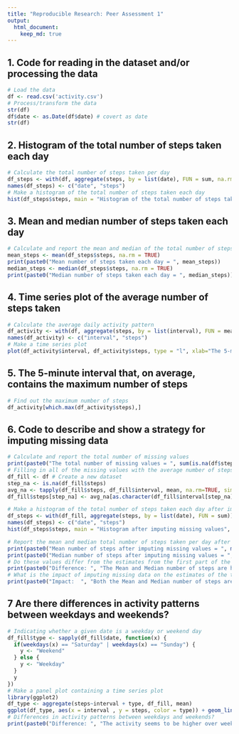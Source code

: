 ```yaml
---
title: "Reproducible Research: Peer Assessment 1"
output: 
  html_document:
    keep_md: true
---
```


## 1. Code for reading in the dataset and/or processing the data

```r
# Load the data
df <- read.csv('activity.csv')
# Process/transform the data
str(df)
df$date <- as.Date(df$date) # covert as date
str(df)
```


## 2. Histogram of the total number of steps taken each day

```r
# Calculate the total number of steps taken per day
df_steps <- with(df, aggregate(steps, by = list(date), FUN = sum, na.rm = TRUE))
names(df_steps) <- c("date", "steps")
# Make a histogram of the total number of steps taken each day
hist(df_steps$steps, main = "Histogram of the total number of steps taken each day", xlab = "Total number of steps taken each day", ylab = "Frequency")
```


## 3. Mean and median number of steps taken each day

```r
# Calculate and report the mean and median of the total number of steps taken per day
mean_steps <- mean(df_steps$steps, na.rm = TRUE)
print(paste0("Mean number of steps taken each day = ", mean_steps))
median_steps <- median(df_steps$steps, na.rm = TRUE)
print(paste0("Median number of steps taken each day = ", median_steps))
```

## 4. Time series plot of the average number of steps taken

```r
# Calculate the average daily activity pattern
df_activity <- with(df, aggregate(steps, by = list(interval), FUN = mean, na.rm = TRUE))
names(df_activity) <- c("interval", "steps")
# Make a time series plot
plot(df_activity$interval, df_activity$steps, type = "l", xlab="The 5-minute interval", ylab="The average number of steps", main="Time series plot of the average number of steps taken")
```


## 5. The 5-minute interval that, on average, contains the maximum number of steps

```r
# Find out the maximum number of steps
df_activity[which.max(df_activity$steps),]
```


## 6. Code to describe and show a strategy for imputing missing data
```r
# Calculate and report the total number of missing values
print(paste0("The total number of missing values = ", sum(is.na(df$steps))))
# Filling in all of the missing values with the average number of steps in the same 5-min interval
df_fill <- df # Create a new dataset
step_na <- is.na(df_fill$steps)
avg_na <- tapply(df_fill$steps, df_fill$interval, mean, na.rm=TRUE, simplify=TRUE)
df_fill$steps[step_na] <- avg_na[as.character(df_fill$interval[step_na])]
```
```r
# Make a histogram of the total number of steps taken each day after imputing missing values
df_steps <- with(df_fill, aggregate(steps, by = list(date), FUN = sum))
names(df_steps) <- c("date", "steps")
hist(df_steps$steps, main = "Histogram after imputing missing values", xlab = "Total number of steps taken each day", ylab = "Frequency")
```
```r
# Report the mean and median total number of steps taken per day after imputing missing values
print(paste0("Mean number of steps after imputing missing values = ", mean(df_steps$steps)))
print(paste0("Median number of steps after imputing missing values = ", median(df_steps$steps)))
# Do these values differ from the estimates from the first part of the assignment?
print(paste0("Difference: ", "The Mean and Median number of steps are higher after imputing missing values than before imputing missing values."))
# What is the impact of imputing missing data on the estimates of the total daily number of steps?
print(paste0("Impact:  ", "Both the Mean and Median number of steps are now equals for imputing missing values."))
```


## 7 Are there differences in activity patterns between weekdays and weekends?

```r
# Indicating whether a given date is a weekday or weekend day
df_fill$type <- sapply(df_fill$date, function(x) {
  if(weekdays(x) == "Saturday" | weekdays(x) == "Sunday") {
    y <- "Weekend"
  } else {
    y <- "Weekday"
  }
  y
})
# Make a panel plot containing a time series plot
library(ggplot2)
df_type <- aggregate(steps~interval + type, df_fill, mean)
ggplot(df_type, aes(x = interval , y = steps, color = type)) + geom_line() + labs(x = "Interval", y = "Number of steps") + facet_wrap(~type, ncol = 1, nrow=2)
# Differences in activity patterns between weekdays and weekends?
print(paste0("Difference: ", "The activity seems to be higher over weekends than over weekdays in most of the cases."))
```
